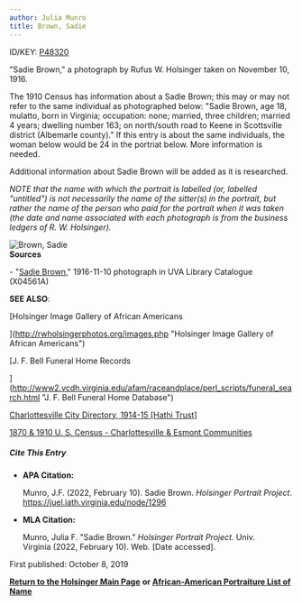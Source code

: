 ```yaml
---
author: Julia Munro
title: Brown, Sadie
---
```

ID/KEY: [P48320](http://juel.iath.virginia.edu/public_person?person=48320 "P48320")[  
](http://juel.iath.virginia.edu/public_person?person=48298 "P48298")

"Sadie Brown," a photograph by Rufus W. Holsinger taken on November 10, 1916.

The 1910 Census has information about a Sadie Brown; this may or may not refer to the same individual as photographed below: "Sadie Brown, age 18, mulatto, born in Virginia; occupation: none; married, three children; married 4 years; dwelling number 163; on north/south road to Keene in Scottsville district (Albemarle county)." If this entry is about the same individuals, the woman below would be 24 in the portriat below. More information is needed.

Additional information about Sadie Brown will be added as it is researched.

_NOTE that the name with which the portrait is labelled (or, labelled "untitled") is not necessarily the name of the sitter(s) in the portrait, but rather the name of the person who paid for the portrait when it was taken (the date and name associated with each photograph is from the business ledgers of R. W. Holsinger)._

![Brown, Sadie](https://iiif.lib.virginia.edu/iiif/uva-lib:1044740/full/778,561/0/default.jpg "Brown, Sadie")  
**Sources**

\- "[Sadie Brown](https://search.lib.virginia.edu/catalog/uva-lib:1044740#?c=0&m=0&s=0&cv=0&xywh=-124%2C-80%2C4441%2C3292 "Brown, Sadie")," 1916-11-10 photograph in UVA Library Catalogue (X04561A) 

**SEE ALSO**:

[Holsinger Image Gallery of African Americans  
  
](http://rwholsingerphotos.org/images.php "Holsinger Image Gallery of African Americans")

[J. F. Bell Funeral Home Records  
  
](http://www2.vcdh.virginia.edu/afam/raceandplace/perl_scripts/funeral_search.html "J. F. Bell Funeral Home Database")

[Charlottesville City Directory, 1914-15 \[Hathi Trust\]](https://catalog.hathitrust.org/Record/101954103 "Charlottesville City Directory, 1914-15")   
  

[1870 & 1910 U. S. Census - Charlottesville & Esmont Communities](http://www2.vcdh.virginia.edu/afam/raceandplace/census/search_both.html "1870 & 1910 U. S. Census: Charlottesville and Esmont Communities")

##### **Cite This Entry**

*   **APA Citation:**
    
    Munro, J.F. (2022, February 10). Sadie Brown. _Holsinger Portrait Project_. https://juel.iath.virginia.edu/node/1296
    
*   **MLA Citation:**
    
    Munro, Julia F. "Sadie Brown." _Holsinger Portrait Project_. Univ. Virginia (2022, February 10). Web. \[Date accessed\].
    

First published: October 8, 2019    

[**Return to the Holsinger Main Page**](http://juel.iath.virginia.edu/node/980) **or [African-American Portraiture List of Name](http://juel.iath.virginia.edu/node/996)**